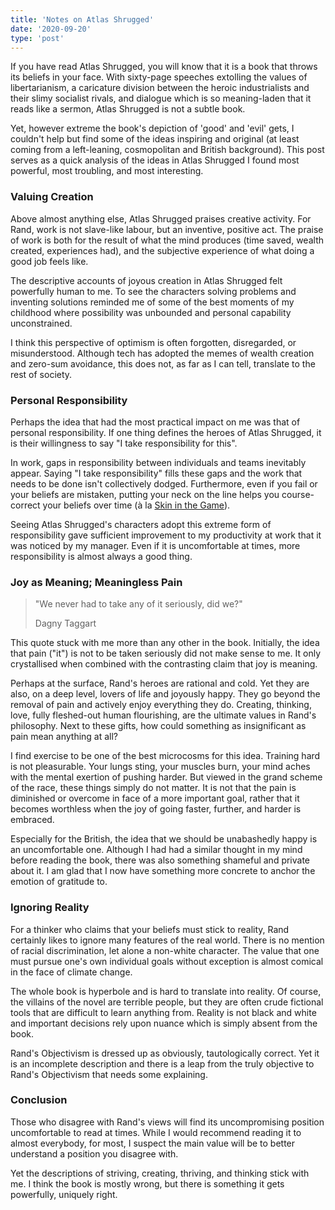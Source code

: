 ```yaml
---
title: 'Notes on Atlas Shrugged'
date: '2020-09-20'
type: 'post'
---
```


If you have read Atlas Shrugged, you will know that it is a book that
throws its beliefs in your face. With sixty-page speeches extolling
the values of libertarianism, a caricature division between the
heroic industrialists and their slimy socialist rivals, and dialogue
which is so meaning-laden that it reads like a sermon, Atlas Shrugged
is not a subtle book.

Yet, however extreme the book's depiction of 'good' and 'evil' gets, I
couldn't help but find some of the ideas inspiring and original (at
least coming from a left-leaning, cosmopolitan and British background).
This post serves as a quick analysis of the ideas in Atlas Shrugged I
found most powerful, most troubling, and most interesting.

### Valuing Creation

Above almost anything else, Atlas Shrugged praises creative activity.
For Rand, work is not slave-like labour, but an inventive, positive
act. The praise of work is both for the result of what
the mind produces (time saved, wealth created, experiences had), and
the subjective experience of what doing a good job feels like.

The descriptive accounts of joyous creation in Atlas Shrugged felt
powerfully human to me. To see the characters solving problems and
inventing solutions reminded me of some of the best moments of my
childhood where possibility was unbounded and personal capability
unconstrained.

I think this perspective of optimism is often forgotten, disregarded,
or misunderstood. Although tech has adopted the memes of wealth
creation and zero-sum avoidance, this does not, as far as I can tell,
translate to the rest of society.

### Personal Responsibility

Perhaps the idea that had the most practical impact on me was that of
personal responsibility. If one thing defines the heroes of Atlas
Shrugged, it is their willingness to say "I take responsibility for
this".

In work, gaps in responsibility between individuals and teams
inevitably appear. Saying "I take responsibility" fills these gaps and
the work that needs to be done isn't collectively dodged. Furthermore,
even if you fail or your beliefs are mistaken, putting your neck on
the line helps you course-correct your beliefs over time (à la
[Skin in the Game](https://www.amazon.co.uk/Skin-Game-Hidden-Asymmetries-Daily/dp/0141982659/ref=sr_1_1?dchild=1&keywords=skin+in+the+game&qid=1600618517&sr=8-1)).

Seeing Atlas Shrugged's characters adopt this extreme form of
responsibility gave sufficient improvement to my productivity at work
that it was noticed by my manager. Even if it is uncomfortable at
times, more responsibility is almost always a good thing.

### Joy as Meaning; Meaningless Pain

> "We never had to take any of it seriously, did we?"
>
> <footer>Dagny Taggart</footer>

This quote stuck with me more than any other in the book. Initially,
the idea that pain ("it") is not to be taken seriously did not make
sense to me. It only crystallised when combined with the contrasting
claim that joy is meaning.

Perhaps at the surface, Rand's heroes are rational and cold. Yet they
are also, on a deep level, lovers of life and joyously happy. They go
beyond the removal of pain and actively enjoy everything they do.
Creating, thinking, love, fully fleshed-out human flourishing, are the
ultimate values in Rand's philosophy. Next to these gifts, how could
something as insignificant as pain mean anything at all?

I find exercise to be one of the best microcosms for this idea.
Training hard is not pleasurable. Your lungs sting, your muscles burn,
your mind aches with the mental exertion of pushing harder. But viewed
in the grand scheme of the race, these things simply do not matter. It
is not that the pain is diminished or overcome in face of a more
important goal, rather that it becomes worthless when the joy of going
faster, further, and harder is embraced.

Especially for the British, the idea that we should be unabashedly
happy is an uncomfortable one. Although I had had a similar thought in
my mind before reading the book, there was also something shameful and
private about it. I am glad that I now have something more concrete to
anchor the emotion of gratitude to.

### Ignoring Reality

For a thinker who claims that your beliefs must stick to reality, Rand
certainly likes to ignore many features of the real world. There is no
mention of racial discrimination, let alone a non-white character. The
value that one must pursue one's own individual goals without
exception is almost comical in the face of climate change.

The whole book is hyperbole and is hard to translate into reality. Of
course, the villains of the novel are terrible people, but they are
often crude fictional tools that are difficult to learn anything from.
Reality is not black and white and important decisions rely upon
nuance which is simply absent from the book.

Rand's Objectivism is dressed up as obviously, tautologically
correct. Yet it is an incomplete description and there is a leap from
the truly objective to Rand's Objectivism that needs some explaining.

### Conclusion

Those who disagree with Rand's views will find its uncompromising
position uncomfortable to read at times. While I would recommend
reading it to almost everybody, for most, I suspect the main value
will be to better understand a position you disagree with.

Yet the descriptions of striving, creating, thriving, and thinking
stick with me. I think the book is mostly wrong, but there is
something it gets powerfully, uniquely right.
